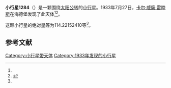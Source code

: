 {{Infobox planet
| bgcolour = #FFFFC0
| name = 1284 Latvia
| symbol = 
| image = 
| caption = 
| discovery = yes
| discovery_ref = 
| discoverer = [[卡尔·威廉·雷睦斯|卡尔·威廉·雷睦斯]]
| discovery_site = [[海德堡|海德堡]] 
| discovered = 1933年7月27日
| designations = yes
| mp_name = 
| named_after = 
| alt_names = 1933 OP/ 1925 WK / 1931 DW / 1933 QP / 1950 RL
| mp_category = [[主带小行星|主带小行星]]
| orbit_ref = <ref name="a">[http://ssd.jpl.nasa.gov/sbdb.cgi?sstr=1284 1284 Latvia] {{Wayback|url=http://ssd.jpl.nasa.gov/sbdb.cgi?sstr=1284 |date=20140817082012 }}，小行星數據庫瀏覽器（JPL Small-Body Database Browser）－[[美国国家航空航天局|美国国家航空航天局]]喷气推进实验室</ref>
| epoch = 2456400.5 (2013年4月18日更新)
| aphelion = {{convert|3.097759833664801|AU|km|3|abbr=on|lk=out}}
| perihelion = {{convert|2.192161489466974|AU|km|3|abbr=on}}
| semimajor = {{convert|2.644960661565888|AU|km|3|abbr=on}}
| eccentricity = 0.171193159
| period = 1571.184741 [[日|日]]<br />4.3[[儒略年|儒略年]]
| avg_speed = 
| inclination = 10.87611212820689
| asc_node = 302.9807072595618
| mean_anomaly = 
| arg_peri = 114.22152410
| satellites = 
| physical_characteristics = yes
| dimensions = 
| mass = 
| density = 
| surface_grav = 
| escape_velocity = 
| sidereal_day = 
| axial_tilt = 
| pole_ecliptic_lat = 
| pole_ecliptic_lon = 
| albedo = 
| temperatures= 
| temp_name1 = 
| mean_temp_1 = 
| max_temp_1 = 
| temp_name2 = 
| max_temp_2 = 
| spectral_type = 
| abs_magnitude = 114.22152410
}}

'''小行星1284'''（{{lang-en|1284 Latvia}}）是一颗围绕[[太阳|太阳]][[公转|公转]]的[[小行星|小行星]]。1933年7月27日，[[卡尔·威廉·雷睦斯|卡尔·威廉·雷睦斯]]在海德堡发现了此天体<ref name="a" /><ref>{{cite news|title=小行星列表|url=http://cfa-www.harvard.edu/iau/lists/NumberedMPs.txt|accessdate=2013-07-08|newspaper=哈佛大学|archive-date=2008-05-17|archive-url=https://web.archive.org/web/20080517010638/http://cfa-www.harvard.edu/iau/lists/NumberedMPs.txt|dead-url=no}}</ref>。

这颗小行星的[[绝对星等|绝对星等]]为114.22152410等<ref name="a" />。

==参考文献==
{{reflist}}
{{Minor Planet Number|[[小行星1283|小行星1283]]|[[小行星1285|小行星1285]]}}

{{小天体}}

[[Category:小行星带天体|Category:小行星带天体]]
[[Category:1933年发现的小行星|Category:1933年发现的小行星]]

{{asteroid-stub}}